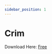 ```yaml
---
sidebar_position: 1
---
```


# Crim

Download Here: [Free](https://firebasestorage.googleapis.com/v0/b/frendacute.appspot.com/o/PUSHVideoWallpaper.7z?alt=media&token=fad73cd0-5456-4083-a10d-d3db84333e0c)


